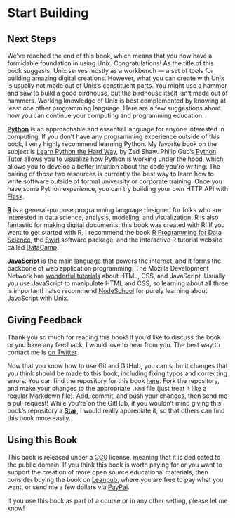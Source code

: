 # Start Building

## Next Steps

We've reached the end of this book, which means that you now have a formidable
foundation in using Unix. Congratulations! As the title of this book suggests,
Unix serves mostly as a workbench — a set of tools for building amazing digital
creations. However, what you can create with Unix is usually not made out of
Unix's constituent parts. You might use a hammer and saw to build a good
birdhouse, but the birdhouse itself isn't made out of hammers. Working knowledge
of Unix is best complemented by knowing at least one other programming language.
Here are a few suggestions about how you can continue your computing and
programming education.

[**Python**](https://www.python.org/) is an approachable and essential language
for anyone interested in computing. If you don't have any programming experience
outside of this book, I very highly recommend learning Python. My favorite book
on the subject is [Learn Python the Hard Way](https://learnpythonthehardway.org/book/),
by Zed Shaw. Philip Guo's [Python Tutor](http://pythontutor.com/) allows you to
visualize how Python is working under the hood, which allows you to develop a
better intuition about the code you're writing. The pairing of those two
resources is currently the best way to learn how to write software outside of
formal university or corporate training. Once you have some Python experience,
you can try building your own HTTP API with [Flask](http://flask.pocoo.org/).

[**R**](https://www.r-project.org/) is a general-purpose programming language
designed for folks who are interested in data science, analysis, modeling, and
visualization. R is also fantastic for making digital documents: this book was
created with R! If you want to get started with R, I recommend the book 
[R Programming for Data Science](https://leanpub.com/rprogramming), the
[Swirl](http://swirlstats.com/) software package, and the interactive R
tutorial website called [DataCamp](https://www.datacamp.com/).

[**JavaScript**](https://developer.mozilla.org/en-US/docs/Web/JavaScript) is 
the main language that powers the internet, and it forms the backbone of web
application programming. The Mozilla Development Network has 
[wonderful tutorials](https://developer.mozilla.org/en-US/docs/Web/Tutorials)
about HTML, CSS, and JavaScript. Usually you use JavaScript to manipulate
HTML and CSS, so learning about all three is important! I also recommend
[NodeSchool](https://nodeschool.io/) for purely learning about JavaScript with
Unix.

## Giving Feedback

Thank you so much for reading this book! If you'd like to discuss the book or
you have any feedback, I would love to hear from you. The best way to contact me
is [on Twitter](https://twitter.com/seankross).

Now that you know how to use Git and GitHub, you can submit changes that you
think should be made to this book, including fixing typos and correcting errors.
You can find the repository for this book
[here](https://github.com/seankross/the-unix-workbench). Fork the repository,
and make your changes to the appropriate `.Rmd` file (just treat it like a
regular Markdown file). Add, commit, and push your changes, then send me a pull
request! While you're on the GitHub, if you wouldn't mind giving this book's
repository a [**Star**](https://github.com/seankross/the-unix-workbench), I 
would really appreciate it, so that others can find this book more easily.

## Using this Book

This book is released under a [CC0](https://creativecommons.org/publicdomain/zero/1.0/) 
license, meaning that it is dedicated to the public domain. If you think this
book is worth paying for or you want to support the creation of more open source 
educational materials, then consider buying the book 
on [Leanpub](https://leanpub.com/unix), where you are free to pay 
what you want, or send me a few dollars via [PayPal](https://www.paypal.me/seankross/5).

If you use this book as part of a course or in any other setting, please let me
know!
